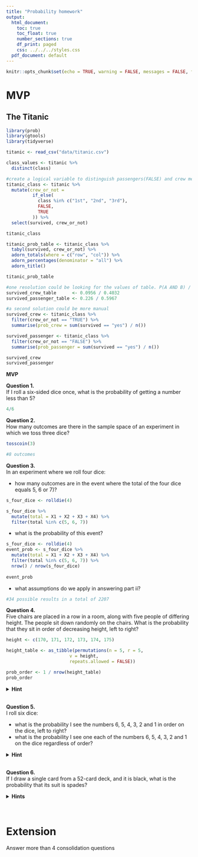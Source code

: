 ```yaml
---
title: "Probability homework"
output:
  html_document:
    toc: true
    toc_float: true
    number_sections: true
    df_print: paged
    css: ../../../styles.css
  pdf_document: default
---
```


```r
knitr::opts_chunk$set(echo = TRUE, warning = FALSE, messages = FALSE, fig.align = 'center')
```


# MVP

## The Titanic
```r
library(prob)
library(gtools)
library(tidyverse)
```


```r
titanic <- read_csv("data/titanic.csv")
```

```r
class_values <- titanic %>% 
  distinct(class)
```


```r
#create a logical variable to distinguish passengers(FALSE) and crew members (TRUE)
titanic_class <- titanic %>% 
  mutate(crew_or_not =
          if_else(
            class %in% c("1st", "2nd", "3rd"), 
            FALSE,
            TRUE
          )) %>% 
  select(survived, crew_or_not)

titanic_class
```

```r
titanic_prob_table <- titanic_class %>%
  tabyl(survived, crew_or_not) %>%
  adorn_totals(where = c("row", "col")) %>%
  adorn_percentages(denominator = "all") %>%
  adorn_title()

titanic_prob_table
```
```r
#one resolution could be looking for the values of table. P(A AND B) / P(B)
survived_crew_table      <- 0.0956 / 0.4032
survived_passenger_table <- 0.226 / 0.5967
```


```r
#a second solution could be more manual
survived_crew <- titanic_class %>% 
  filter(crew_or_not == "TRUE") %>% 
  summarise(prob_crew = sum(survived == "yes") / n())

survived_passenger <- titanic_class %>% 
  filter(crew_or_not == "FALSE") %>% 
  summarise(prob_passenger = sum(survived == "yes") / n())

survived_crew 
survived_passenger
```



**MVP**  

**Question 1.**  
If I roll a six-sided dice once, what is the probability of getting a number less than 5?
```r
4/6
```


**Question 2.**  
How many outcomes are there in the sample space of an experiment in which we toss three dice?
```r
tosscoin(3)

#8 outcomes
```



**Question 3.**  
In an experiment where we roll four dice:

  * how many outcomes are in the event where the total of the four dice equals $5$, $6$ or $7$)?
```r
s_four_dice <- rolldie(4)

s_four_dice %>% 
  mutate(total = X1 + X2 + X3 + X4) %>% 
  filter(total %in% c(5, 6, 7))
```
  
  * what is the probability of this event?
```r
s_four_dice <- rolldie(4)
event_prob <- s_four_dice %>% 
  mutate(total = X1 + X2 + X3 + X4) %>% 
  filter(total %in% c(5, 6, 7)) %>% 
  nrow() / nrow(s_four_dice)
  
event_prob
```
  
  * what assumptions do we apply in answering part ii?
```r
#34 possible results in a total of 2207
```


**Question 4.**  
Five chairs are placed in a row in a room, along with five people of differing height. The people sit down randomly on the chairs. What is the probability that they sit in order of decreasing height, left to right?
```r
height <- c(170, 171, 172, 173, 174, 175)

height_table <- as_tibble(permutations(n = 5, r = 5,
                        v = height,
                        repeats.allowed = FALSE))

prob_order <- 1 / nrow(height_table) 
prob_order
```





<details>
<summary>**Hint**</summary>
This is an arrangement where order matters. Of all the possible arrangements, how many are correct?
</details>

<br>
**Question 5.**  
I roll six dice:

  * what is the probability I see the numbers 6, 5, 4, 3, 2 and 1 in order on the dice, left to right?
  * what is the probability I see one each of the numbers 6, 5, 4, 3, 2 and 1 on the dice regardless of order?
  
<details>
<summary>**Hint**</summary>
Have a look at the `isin()` function in the `prob` package. For example, to `filter` all rows containing $6$, $1$, $2$ in that order, you could use `isin(., c(6, 1, 2), ordered = TRUE)`
</details>

<br>
**Question 6.**  
If I draw a single card from a 52-card deck, and it is black, what is the probability that its suit is spades? <br>

<details>
<summary>**Hints**</summary>

* Investigate the `cards()` function in the `prob` package, if you'd like to try this in R (make a deck without jokers). 
* You could think about adding your own `black_card` random variable to the sample space, which would be `TRUE` if the `suit` is 'Spade' or 'Club', and `FALSE` otherwise.
</details>

<br>

# Extension

Answer more than 4 consolidation questions